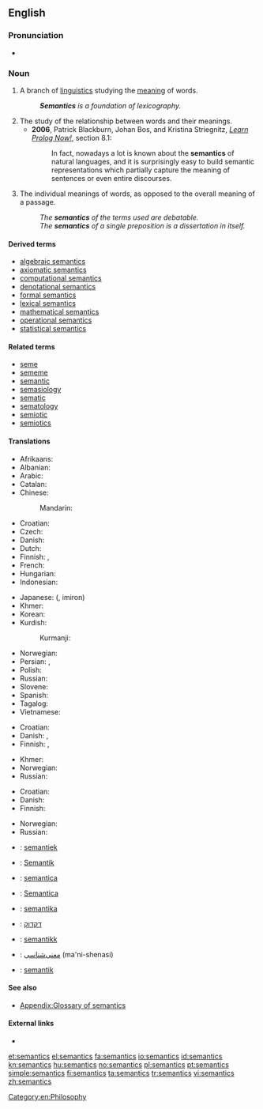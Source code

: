 ==English==
{{wikipedia}}

===Pronunciation===
* {{IPA|/sɪˈmæntɪks/}}

===Noun===
{{en-noun|-}}

# {{linguistics}} A branch of [[linguistics]] studying the [[meaning]] of words.
#: '''''Semantics''' is a foundation of lexicography.''
# The study of the relationship between words and their meanings.
#* '''2006''', Patrick Blackburn, Johan Bos, and Kristina Striegnitz, ''[http://www.learnprolognow.org/lpnpage.php?pagetype=html&pageid=lpn-htmlse32 Learn Prolog Now!]'', section 8.1:
#*: In fact, nowadays a lot is known about the '''semantics''' of natural languages, and it is surprisingly easy to build semantic representations which partially capture the meaning of sentences or even entire discourses.
# The individual meanings of words, as opposed to the overall meaning of a passage.
#: ''The '''semantics''' of the terms used are debatable.''
#: ''The '''semantics''' of a single preposition is a dissertation in itself.''

====Derived terms====
* [[algebraic semantics]]
* [[axiomatic semantics]]
* [[computational semantics]]
* [[denotational semantics]]
* [[formal semantics]]
* [[lexical semantics]]
* [[mathematical semantics]]
* [[operational semantics]]
* [[statistical semantics]]

====Related terms====
* [[seme]]
* [[sememe]]
* [[semantic]]
* [[semasiology]]
* [[sematic]]
* [[sematology]]
* [[semiotic]]
* [[semiotics]]

====Translations====
{{trans-top|science of the meaning of words}}
* Afrikaans: {{t-|af|semantiek}}
* Albanian: {{t-|sq|semantikë|f}}
* Arabic: {{t-|ar|علم المعاني|m|sc=Arab}}
* Catalan: {{t+|ca|semàntica|f}}
* Chinese:
*: Mandarin: {{t|zh|语义学|tr=yǔyìxué|sc=Hani}}
* Croatian: {{t+|hr|semantika|f}}
* Czech: {{t-|cs|sémantika|f}}
* Danish: {{t-|da|semantik|c}}
* Dutch: {{t+|nl|semantiek|f}}
* Finnish: {{t+|fi|semantiikka}}, {{t+|fi|merkitysoppi}}
* French: {{t+|fr|sémantique|f}}
* Hungarian: {{t-|hu|szemantika}}
* Indonesian: {{t+|id|semantik}}
{{trans-mid}}
* Japanese: {{Jpan|[[意味論]]}} ({{Jpan|[[いみろん]]}}, imiron)
* Khmer: {{t-|km|និឃណ្ដសាស្ត្រ|sc=Khmr}}
* Korean: {{t+|ko|의미론|tr=uimilon|sc=Kore}}
* Kurdish:
*: Kurmanji: {{t|kmr|watenasî|f}}
* Norwegian: {{t+|no|semantikk|m}}
* Persian: {{t-|fa|علم معانی|sc=fa-Arab}}, {{t-|fa|معنی‌شناسی|sc=fa-Arab}}
* Polish: {{t+|pl|semantyka|f}}
* Russian: {{t+|ru|семантика|f|sc=Cyrl|tr=semántika}}
* Slovene: {{t+|sl|pomenoslovje|n}}
* Spanish: {{t+|es|semántica|f}}
* Tagalog: {{t-|tl|semantika}}
* Vietnamese: {{t+|vi|ngữ nghĩa học}}
{{trans-bottom}}

{{trans-top|study of the relationship between words and their meanings}}
* Croatian: {{t+|hr|semantika|f}}
* Danish: {{t-|da|semantik|c}}, {{t-|da|betydningslære|c}}
* Finnish: {{t+|fi|semantiikka}}, {{t+|fi|merkitysoppi}}
{{trans-mid}}
* Khmer: {{t-|km|និឃណ្ដសាស្ត្រ|sc=Khmr}}
* Norwegian: {{t+|no|semantikk|m}}
* Russian: {{t+|ru|семантика|f|sc=Cyrl|tr=semántika}}
{{trans-bottom}}

{{trans-top|individual meanings of words}}
* Croatian: {{t+|hr|semantika|f}}
* Danish: {{t-|da|semantik|c}}
* Finnish: {{t+|fi|semantiikka}}
{{trans-mid}}
* Norwegian: {{t+|no|semantikk|m}}
* Russian: {{t+|ru|семантика|f|sc=Cyrl|tr=semántika}}
{{trans-bottom}}

{{checktrans-top}}
* {{ttbc|nl}}: [[semantiek]] {{f}}
* {{ttbc|de}}: [[Semantik]] {{f}}
* {{ttbc|ia}}: [[semantica]]
* {{ttbc|it}}: [[Semantica]] {{f}}
* {{ttbc|lt}}: [[semantika]] {{f}}
* {{ttbc|he}}: [[דקדוק]]
* {{ttbc|no}}: [[semantikk]] {{c}}
* {{ttbc|fa}}: [[معنی‌شناسی]] (ma'ni-shenasi)
* {{ttbc|sv}}: [[semantik]] {{c}}
{{trans-bottom}}

====See also====
* [[Appendix:Glossary of semantics]]

====External links====
<!-- Note: absent in Webster 1913 and Century 1911 -->
* {{R:OneLook}}

[[Category:en:Philosophy]]

[[et:semantics]]
[[el:semantics]]
[[fa:semantics]]
[[io:semantics]]
[[id:semantics]]
[[kn:semantics]]
[[hu:semantics]]
[[no:semantics]]
[[pl:semantics]]
[[pt:semantics]]
[[simple:semantics]]
[[fi:semantics]]
[[ta:semantics]]
[[tr:semantics]]
[[vi:semantics]]
[[zh:semantics]]